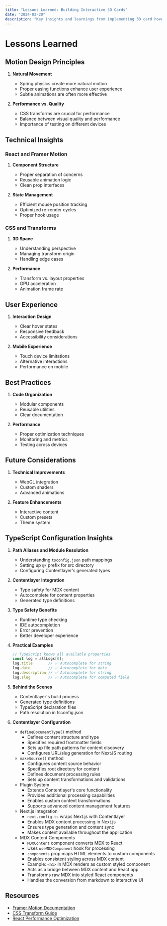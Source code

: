```yaml
---
title: "Lessons Learned: Building Interactive 3D Cards"
date: "2024-03-20"
description: "Key insights and learnings from implementing 3D card hover effects, including performance optimization techniques and best practices for interactive animations."
---
```


# Lessons Learned

## Motion Design Principles

1. **Natural Movement**
   - Spring physics create more natural motion
   - Proper easing functions enhance user experience
   - Subtle animations are often more effective

2. **Performance vs. Quality**
   - CSS transforms are crucial for performance
   - Balance between visual quality and performance
   - Importance of testing on different devices

## Technical Insights

### React and Framer Motion

1. **Component Structure**
   - Proper separation of concerns
   - Reusable animation logic
   - Clean prop interfaces

2. **State Management**
   - Efficient mouse position tracking
   - Optimized re-render cycles
   - Proper hook usage

### CSS and Transforms

1. **3D Space**
   - Understanding perspective
   - Managing transform origin
   - Handling edge cases

2. **Performance**
   - Transform vs. layout properties
   - GPU acceleration
   - Animation frame rate

## User Experience

1. **Interaction Design**
   - Clear hover states
   - Responsive feedback
   - Accessibility considerations

2. **Mobile Experience**
   - Touch device limitations
   - Alternative interactions
   - Performance on mobile

## Best Practices

1. **Code Organization**
   - Modular components
   - Reusable utilities
   - Clear documentation

2. **Performance**
   - Proper optimization techniques
   - Monitoring and metrics
   - Testing across devices

## Future Considerations

1. **Technical Improvements**
   - WebGL integration
   - Custom shaders
   - Advanced animations

2. **Feature Enhancements**
   - Interactive content
   - Custom presets
   - Theme system

## TypeScript Configuration Insights

1. **Path Aliases and Module Resolution**
   - Understanding `tsconfig.json` path mappings
   - Setting up `@/` prefix for src directory
   - Configuring Contentlayer's generated types

2. **Contentlayer Integration**
   - Type safety for MDX content
   - Autocomplete for content properties
   - Generated type definitions

3. **Type Safety Benefits**
   - Runtime type checking
   - IDE autocompletion
   - Error prevention
   - Better developer experience

4. **Practical Examples**
   ```typescript
   // TypeScript knows all available properties
   const log = allLogs[0];
   log.title       // ✅ Autocomplete for string
   log.date        // ✅ Autocomplete for date
   log.description // ✅ Autocomplete for string
   log.slug        // ✅ Autocomplete for computed field
   ```

5. **Behind the Scenes**
   - Contentlayer's build process
   - Generated type definitions
   - TypeScript declaration files
   - Path resolution in tsconfig.json

6. **Contentlayer Configuration**
   - `defineDocumentType()` method
     - Defines content structure and type
     - Specifies required frontmatter fields
     - Sets up file path patterns for content discovery
     - Configures URL/slug generation for NextJS routing
   - `makeSource()` method
     - Configures content source behavior
     - Specifies root directory for content
     - Defines document processing rules
     - Sets up content transformations and validations
   - Plugin System
     - Extends Contentlayer's core functionality
     - Provides additional processing capabilities
     - Enables custom content transformations
     - Supports advanced content management features
   - Next.js Integration
     - `next.config.ts` wraps Next.js with Contentlayer
     - Enables MDX content processing in Next.js
     - Ensures type generation and content sync
     - Makes content available throughout the application
   - MDX Content Components
     - `MDXContent` component converts MDX to React
     - Uses `useMDXComponent` hook for processing
     - `components` prop maps HTML elements to custom components
     - Enables consistent styling across MDX content
     - Example: `<h1>` in MDX renders as custom styled component
     - Acts as a bridge between MDX content and React app
     - Transforms raw MDX into styled React components
     - Handles the conversion from markdown to interactive UI

## Resources

- [Framer Motion Documentation](https://www.framer.com/motion/)
- [CSS Transform Guide](https://developer.mozilla.org/en-US/docs/Web/CSS/transform)
- [React Performance Optimization](https://reactjs.org/docs/optimizing-performance.html)
